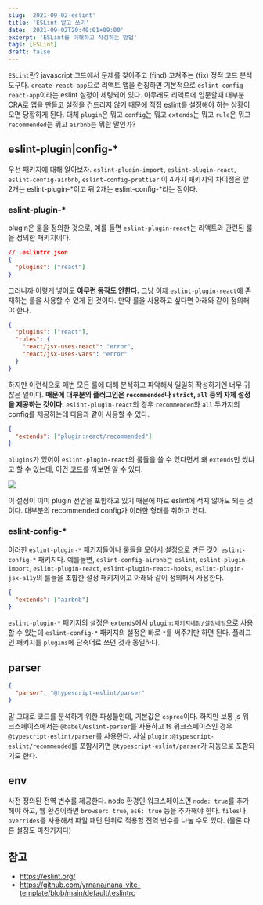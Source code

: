 ```yaml
---
slug: '2021-09-02-eslint'
title: 'ESLint 알고 쓰기'
date: '2021-09-02T20:40:01+09:00'
excerpt: 'ESLint를 이해하고 작성하는 방법'
tags: [ESLint]
draft: false
---
```


`ESLint`란? javascript 코드에서 문제를 찾아주고 (find) 고쳐주는 (fix) 정적 코드 분석 도구다. `create-react-app`으로 리액트 앱을 런칭하면 기본적으로 `eslint-config-react-app`이라는 eslint 설정이 세팅되어 있다. 아무래도 리액트에 입문할때 대부분 CRA로 앱을 만들고 설정을 건드리지 않기 때문에 직접 eslint를 설정해야 하는 상황이 오면 당황하게 된다. 대체 `plugin`은 뭐고 `config`는 뭐고 `extends`는 뭐고 `rule`은 뭐고 `recommended`는 뭐고 `airbnb`는 뭐란 말인가?

## eslint-plugin|config-\*

우선 패키지에 대해 알아보자. `eslint-plugin-import`, `eslint-plugin-react`, `eslint-config-airbnb`, `eslint-config-prettier` 이 4가지 패키지의 차이점은 앞 2개는 eslint-plugin-\*이고 뒤 2개는 eslint-config-\*라는 점이다.

### eslint-plugin-\*

plugin은 룰을 정의한 것으로, 예를 들면 `eslint-plugin-react`는 리액트와 관련된 룰을 정의한 패키지이다.

```json
// .eslintrc.json
{
  "plugins": ["react"]
}
```

그러니까 이렇게 넣어도 **아무런 동작도 안한다.** 그냥 이제 `eslint-plugin-react`에 존재하는 룰을 사용할 수 있게 된 것이다. 만약 룰을 사용하고 싶다면 아래와 같이 정의해야 한다.

```json
{
  "plugins": ["react"],
  "rules": {
    "react/jsx-uses-react": "error",
    "react/jsx-uses-vars": "error"
  }
}
```

하지만 이런식으로 매번 모든 룰에 대해 분석하고 파악해서 일일히 작성하기엔 너무 귀찮은 일이다. **때문에 대부분의 플러그인은 `recommended`나 `strict`, `all` 등의 자체 설정을 제공하는 것이다.**
`eslint-plugin-react`의 경우 `recommended`와 `all` 두가지의 config를 제공하는데 다음과 같이 사용할 수 있다.

```json
{
  "extends": ["plugin:react/recommended"]
}
```

`plugins`가 있어야 `eslint-plugin-react`의 룰들을 쓸 수 있다면서 왜 `extends`만 썼냐고 할 수 있는데, 이건 [코드](https://github.com/yannickcr/eslint-plugin-react/blob/master/index.js)를 까보면 알 수 있다.

![](../../assets/image-20.png)

이 설정이 이미 plugin 선언을 포함하고 있기 때문에 따로 eslint에 적지 않아도 되는 것이다. 대부분의 recommended config가 이러한 형태를 취하고 있다.

### eslint-config-\*

이러한 `eslint-plugin-*` 패키지들이나 룰들을 모아서 설정으로 만든 것이 `eslint-config-*` 패키지다. 예를들면, `eslint-config-airbnb`는 `eslint`, `eslint-plugin-import`, `eslint-plugin-react`, `eslint-plugin-react-hooks`, `eslint-plugin-jsx-a11y`의 룰들을 조합한 설정 패키지이고 아래와 같이 정의해서 사용한다.

```json
{
  "extends": ["airbnb"]
}
```

`eslint-plugin-*` 패키지의 설정은 `extends`에서 `plugin:패키지네임/설정네임`으로 사용할 수 있는데 `eslint-config-*` 패키지의 설정은 바로 `*`를 써주기만 하면 된다. 플러그인 패키지를 `plugins`에 단축어로 쓰던 것과 동일하다.

## parser

```json
{
  "parser": "@typescript-eslint/parser"
}
```

말 그대로 코드를 분석하기 위한 파싱툴인데, 기본값은 `espree`이다. 하지만 보통 js 워크스페이스에서는 `@babel/eslint-parser`를 사용하고 ts 워크스페이스인 경우 `@typescript-eslint/parser`를 사용한다. 사실 `plugin:@typescript-eslint/recommended`를 포함시키면 `@typescript-eslint/parser`가 자동으로 포함되기도 한다.

## env

사전 정의된 전역 변수를 제공한다. node 환경인 워크스페이스면 `node: true`를 추가해야 하고, 웹 환경이라면 `browser: true`, `es6: true` 등을 추가해야 한다. `files`나 `overrides`를 사용해서 파일 패턴 단위로 적용할 전역 변수를 나눌 수도 있다. (물론 다른 설정도 마찬가지다)

## 참고

- https://eslint.org/
- https://github.com/yrnana/nana-vite-template/blob/main/default/.eslintrc
